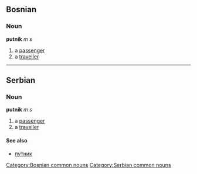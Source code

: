 ==Bosnian==
===Noun===
'''putnik''' ''m s''
#a [[passenger]]
#a [[traveller]]
[[Category:Bosnian common nouns]]

----

==Serbian==
===Noun===
'''putnik''' ''m s''
#a [[passenger]]
#a [[traveller]]
====See also====
*[[путник]]
[[Category:Serbian common nouns]]